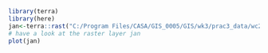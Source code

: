 ```r
library(terra)
library(here)
jan<-terra::rast("C:/Program Files/CASA/GIS_0005/GIS/wk3/prac3_data/wc2.1_5m_tavg_01.tif")
# have a look at the raster layer jan
plot(jan)
```


